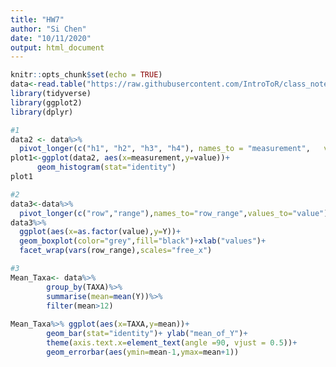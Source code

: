```yaml
---
title: "HW7"
author: "Si Chen"
date: "10/11/2020"
output: html_document
---
```


```r
knitr::opts_chunk$set(echo = TRUE)
data<-read.table("https://raw.githubusercontent.com/IntroToR/class_notes/master/HW4/pheno.txt", head = T)
library(tidyverse)
library(ggplot2)
library(dplyr)
```

```r
#1
data2 <- data%>%
  pivot_longer(c("h1", "h2", "h3", "h4"), names_to = "measurement",   values_to="value")
plot1<-ggplot(data2, aes(x=measurement,y=value))+
      geom_histogram(stat="identity")
plot1
```

```r
#2
data3<-data%>%
  pivot_longer(c("row","range"),names_to="row_range",values_to="value")
data3%>%
  ggplot(aes(x=as.factor(value),y=Y))+
  geom_boxplot(color="grey",fill="black")+xlab("values")+
  facet_wrap(vars(row_range),scales="free_x")
```

```r
#3
Mean_Taxa<- data%>%
        group_by(TAXA)%>%
        summarise(mean=mean(Y))%>%
        filter(mean>12)
        
Mean_Taxa%>% ggplot(aes(x=TAXA,y=mean))+
        geom_bar(stat="identity")+ ylab("mean_of_Y")+
        theme(axis.text.x=element_text(angle =90, vjust = 0.5))+
        geom_errorbar(aes(ymin=mean-1,ymax=mean+1))
```

